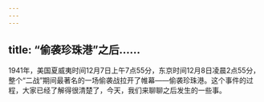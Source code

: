 ```yaml
---
---
---
```

title: “偷袭珍珠港”之后……
---




1941年，美国夏威夷时间12月7日上午7点55分，东京时间12月8日凌晨2点55分，整个“二战”期间最著名的一场偷袭战拉开了帷幕——偷袭珍珠港。这个事件的过程，大家已经了解得很清楚了，今天，我们来聊聊之后发生的一些事。